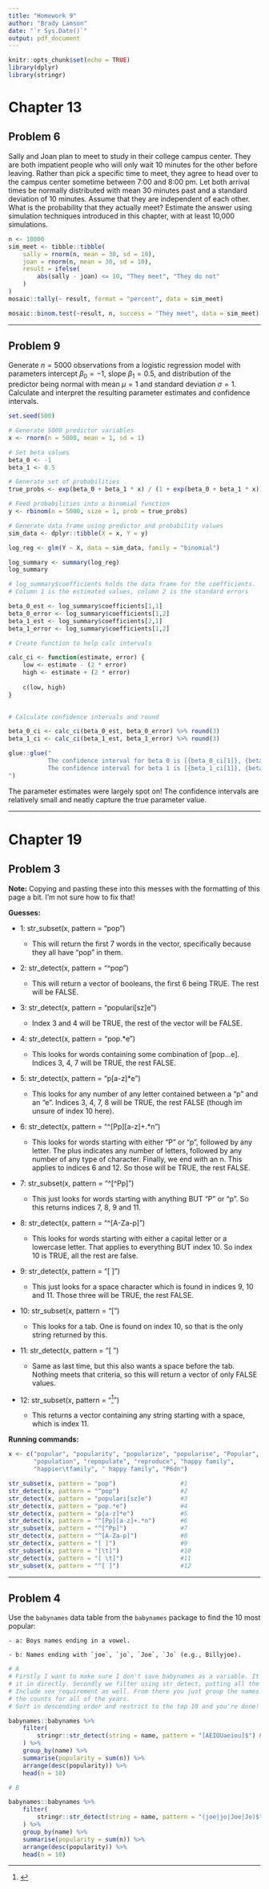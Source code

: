 ```yaml
---
title: "Homework 9"
author: "Brady Lamson"
date: "`r Sys.Date()`"
output: pdf_document
---
```


```r
knitr::opts_chunk$set(echo = TRUE)
library(dplyr)
library(stringr)
```

# Chapter 13
## Problem 6

Sally and Joan plan to meet to study in their college campus center. They are both impatient people who will only wait 10 minutes for the other before leaving. Rather than pick a specific time to meet, they agree to head over to the campus center sometime between 7:00 and 8:00 pm. Let both arrival times be normally distributed with mean 30 minutes past and a standard deviation of 10 minutes. Assume that they are independent of each other. What is the probability that they actually meet? Estimate the answer using simulation techniques introduced in this chapter, with at least 10,000 simulations.

```r
n <- 10000
sim_meet <- tibble::tibble(
    sally = rnorm(n, mean = 30, sd = 10),
    joan = rnorm(n, mean = 30, sd = 10),
    result = ifelse(
        abs(sally - joan) <= 10, "They meet", "They do not"
    )
)
mosaic::tally(~ result, format = "percent", data = sim_meet)
```

```r
mosaic::binom.test(~result, n, success = "They meet", data = sim_meet)
```

***
\pagebreak
## Problem 9

Generate $n = 5000$ observations from a logistic regression model with parameters intercept $\beta_0 = -1$, slope $\beta_1 = 0.5$, and distribution of the predictor being normal with mean $\mu = 1$ and standard deviation $\sigma = 1$. Calculate and interpret the resulting parameter estimates and confidence intervals.

```r
set.seed(500)

# Generate 5000 predictor variables
x <- rnorm(n = 5000, mean = 1, sd = 1)

# Set beta values
beta_0 <- -1
beta_1 <- 0.5

# Generate set of probabilities
true_probs <- exp(beta_0 + beta_1 * x) / (1 + exp(beta_0 + beta_1 * x))

# Feed probabilities into a binomial function
y <- rbinom(n = 5000, size = 1, prob = true_probs)

# Generate data frame using predictor and probability values
sim_data <- dplyr::tibble(X = x, Y = y)
```

```r
log_reg <- glm(Y ~ X, data = sim_data, family = "binomial")

log_summary <- summary(log_reg)
log_summary
```

```r
# log_summary$coefficients holds the data frame for the coefficients. 
# Column 1 is the estimated values, column 2 is the standard errors

beta_0_est <- log_summary$coefficients[1,1]
beta_0_error <- log_summary$coefficients[1,2]
beta_1_est <- log_summary$coefficients[2,1]
beta_1_error <- log_summary$coefficients[1,2]
```

```r
# Create function to help calc intervals

calc_ci <- function(estimate, error) {
    low <- estimate - (2 * error)
    high <- estimate + (2 * error)
    
    c(low, high)
}
    
```

```r
# Calculate confidence intervals and round

beta_0_ci <- calc_ci(beta_0_est, beta_0_error) %>% round(3)
beta_1_ci <- calc_ci(beta_1_est, beta_1_error) %>% round(3)
```

```r
glue::glue("
           The confidence interval for beta 0 is [{beta_0_ci[1]}, {beta_0_ci[2]}].
           The confidence interval for beta 1 is [{beta_1_ci[1]}, {beta_1_ci[2]}].
")
```

The parameter estimates were largely spot on! The confidence intervals are relatively small and neatly capture the true parameter value.

***
\pagebreak
# Chapter 19
## Problem 3

**Note:** Copying and pasting these into this messes with the formatting of this page a bit. I'm not sure how to fix that! 

**Guesses:**

- 1: str_subset(x, pattern = "pop")

    - This will return the first 7 words in the vector, specifically because they all have "pop" in them. 
    
- 2: str_detect(x, pattern = "^pop")

    - This will return a vector of booleans, the first 6 being TRUE. The rest will be FALSE.
    
- 3: str_detect(x, pattern = "populari[sz]e")

    - Index 3 and 4 will be TRUE, the rest of the vector will be FALSE.

- 4: str_detect(x, pattern = "pop.*e")

    - This looks for words containing some combination of [pop...e]. Indices 3, 4, 7 will be TRUE, the rest FALSE.
    
- 5: str_detect(x, pattern = "p[a-z]*e")

    - This looks for any number of any letter contained between a "p" and an "e". Indices 3, 4, 7, 8 will be TRUE, the rest FALSE (though im unsure of index 10 here).

- 6: str_detect(x, pattern = "\^[Pp][a-z]+.*n")

    - This looks for words starting with either "P" or "p", followed by any letter. The plus indicates any number of letters, followed by any number of any type of character. Finally, we end with an n. This applies to indices 6 and 12. So those will be TRUE, the rest FALSE.

- 7: str_subset(x, pattern = "\^[^Pp]")

    - This just looks for words starting with anything BUT "P" or "p". So this returns indices 7, 8, 9 and 11. 

- 8: str_detect(x, pattern = "\^[A-Za-p]")

    - This looks for words starting with either a capital letter or a lowercase letter. That applies to everything BUT index 10. So index 10 is TRUE, all the rest are false. 

- 9: str_detect(x, pattern = "[ ]")

    - This just looks for a space character which is found in indices 9, 10 and 11. Those three will be TRUE, the rest FALSE. 

- 10: str_subset(x, pattern = "[\t]")

    - This looks for a tab. One is found on index 10, so that is the only string returned by this. 

- 11: str_detect(x, pattern = "[ \t]")

    - Same as last time, but this also wants a space before the tab. Nothing meets that criteria, so this will return a vector of only FALSE values.

- 12: str_subset(x, pattern = "^[ ]")

    - This returns a vector containing any string starting with a space, which is index 11. 
    
**Running commands:**

```r
x <- c("popular", "popularity", "popularize", "popularise", "Popular",
       "population", "repopulate", "reproduce", "happy family",
       "happier\tfamily", " happy family", "P6dn")

str_subset(x, pattern = "pop")                  #1
str_detect(x, pattern = "^pop")                 #2
str_detect(x, pattern = "populari[sz]e")        #3
str_detect(x, pattern = "pop.*e")               #4
str_detect(x, pattern = "p[a-z]*e")             #5
str_detect(x, pattern = "^[Pp][a-z]+.*n")       #6
str_subset(x, pattern = "^[^Pp]")               #7
str_detect(x, pattern = "^[A-Za-p]")            #8
str_detect(x, pattern = "[ ]")                  #9
str_subset(x, pattern = "[\t]")                 #10
str_detect(x, pattern = "[ \t]")                #11
str_subset(x, pattern = "^[ ]")                 #12
```

    
***
## Problem 4

Use the `babynames` data table from the `babynames` package to find the 10 most popular:

    - a: Boys names ending in a vowel.
    
    - b: Names ending with `joe`, `jo`, `Joe`, `Jo` (e.g., Billyjoe).

```r
# A
# Firstly I want to make sure I don't save babynames as a variable. It's HUGE, so we pipe 
# it in directly. Secondly we filter using str_detect, putting all the vowels in brackets. 
# Include sex requirement as well. From there you just group the names together and sum up
# the counts for all of the years. 
# Sort in descending order and restrict to the top 10 and you're done!  

babynames::babynames %>%
    filter(
        stringr::str_detect(string = name, pattern = "[AEIOUaeiou]$") & sex == "M"
    ) %>%
    group_by(name) %>%
    summarise(popularity = sum(n)) %>%
    arrange(desc(popularity)) %>%
    head(n = 10)
```

```r
# B

babynames::babynames %>%
    filter(
        stringr::str_detect(string = name, pattern = "(joe|jo|Joe|Jo)$")
    ) %>%
    group_by(name) %>%
    summarise(popularity = sum(n)) %>%
    arrange(desc(popularity)) %>%
    head(n = 10)
```

